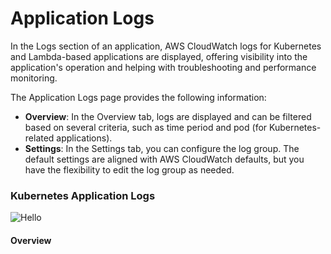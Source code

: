 
# Application Logs

In the Logs section of an application, AWS CloudWatch logs for Kubernetes and Lambda-based applications are displayed, offering visibility into the application's operation and helping with troubleshooting and performance monitoring.

The Application Logs page provides the following information:

- **Overview**: In the Overview tab, logs are displayed and can be filtered based on several criteria, such as time period and pod (for Kubernetes-related applications).
- **Settings**: In the Settings tab, you can configure the log group. The default settings are aligned with AWS CloudWatch defaults, but you have the flexibility to edit the log group as needed.

### Kubernetes Application Logs

<Image
  src="/assets/images/applications/logs.png"
  alt="Hello"
  width={1000}
  height={500}
/>
#### Overview
